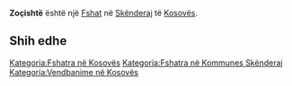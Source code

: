 {{Fshat në Kosovës
 | Emri                = Zoçishtë
| sqi_D_name = Zoçishtë
| sqi_D_FULL_NAME_RO = Zoçishtë
| sqi_D_FULL_NAME_ND_RO = Zocishte
| sqi_D_SORT_NAME_RG = ZOCISHTE
| sqi_D_FULL_NAME_RG = Zoçishtë
| sqi_D_FULL_NAME_ND_RG = Zocishte
| srp_N_name = Zočište
| srp_N_FULL_NAME_RO = Zočište
| srp_N_FULL_NAME_ND_RO = Zociste
| srp_N_SORT_NAME_RG = ZOCISTE
| srp_N_FULL_NAME_RG = Zočište
| srp_N_FULL_NAME_ND_RG = Zociste
| srp_NS_name = Зочиште
| srp_NS_FULL_NAME_RO = Зочиште
| srp_NS_FULL_NAME_ND_RO = Зочиште
| srp_NS_SORT_NAME_RG = ЗОЧИШТЕ
| srp_NS_FULL_NAME_RG = Зочиште
| srp_NS_FULL_NAME_ND_RG = Зочиште
| srp_V_name = Zošište
| srp_V_FULL_NAME_RO = Zošište
| srp_V_FULL_NAME_ND_RO = Zosiste
| srp_V_SORT_NAME_RG = ZOSISTE
| srp_V_FULL_NAME_RG = Zošište
| srp_V_FULL_NAME_ND_RG = Zosiste

 | Emri (Rasa dhanore) = 
 | Figura              = 
 | Shteti              = Kosovo
 | Komuna              = Skënderaj
 | Kodi postar         = 
 | Sipërfaqja          = 

 | Popullsia           = 

 | Regj. i popullsisë  = 
 | Dend. e popullsisë  = 
 | Faqja zyrtare       = 
 <!--- Koordinatat ----> 
 | Gjerësia            = 42.375278
 | Gjatësia            = 20.702222
 | Lartësia            = 
}}
'''Zoçishtë''' është një [[Fshat]] në [[Skënderaj]] të [[Kosovës]].

<!-- == Gjeografia == -->
<!-- == Historia == -->
<!-- == Demografia == -->
== Shih edhe ==
{{Komuna Skënderaj}}
{{Kosovo-Administrata-Cung}}

[[Kategoria:Fshatra në Kosovës]]
[[Kategoria:Fshatra në Kommunes Skënderaj]]
[[Kategoria:Vendbanime në Kosovës]]